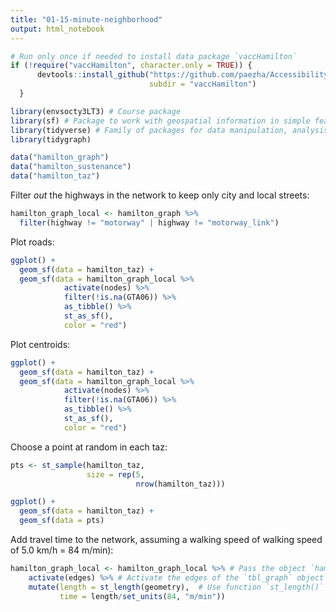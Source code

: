```yaml
---
title: "01-15-minute-neighborhood"
output: html_notebook
---
```


```r
# Run only once if needed to install data package `vaccHamilton`
if (!require("vaccHamilton", character.only = TRUE)) {
      devtools::install_github("https://github.com/paezha/Accessibility-Pharmacies-Hamilton-Vaccines", 
                               subdir = "vaccHamilton")
  }
```

```r
library(envsocty3LT3) # Course package
library(sf) # Package to work with geospatial information in simple features format
library(tidyverse) # Family of packages for data manipulation, analysis, and visualization
library(tidygraph)
```

```r
data("hamilton_graph")
data("hamilton_sustenance")
data("hamilton_taz")
```


Filter _out_ the highways in the network to keep only city and local streets:
```r
hamilton_graph_local <- hamilton_graph %>%
  filter(highway != "motorway" | highway != "motorway_link")
```


Plot roads:
```r
ggplot() +
  geom_sf(data = hamilton_taz) + 
  geom_sf(data = hamilton_graph_local %>%
            activate(nodes) %>%
            filter(!is.na(GTA06)) %>%
            as_tibble() %>%
            st_as_sf(),
            color = "red")
```


Plot centroids:
```r
ggplot() +
  geom_sf(data = hamilton_taz) + 
  geom_sf(data = hamilton_graph_local %>%
            activate(nodes) %>%
            filter(!is.na(GTA06)) %>%
            as_tibble() %>%
            st_as_sf(),
            color = "red")
```


Choose a point at random in each taz:
```r
pts <- st_sample(hamilton_taz, 
                 size = rep(5, 
                            nrow(hamilton_taz)))
```


```r
ggplot() +
  geom_sf(data = hamilton_taz) + 
  geom_sf(data = pts)
```


Add travel time to the network, assuming a walking speed of walking speed of 5.0 km/h = 84 m/min):
```r
hamilton_graph_local <- hamilton_graph_local %>% # Pass the object `hamilton_graph_local` to the following function
    activate(edges) %>% # Activate the edges of the `tbl_graph` object
    mutate(length = st_length(geometry),  # Use function `st_length()` and the geometry of the edges to calculate the length of the link, and use `mutate()` to create a new column in the table to store this information
           time = length/set_units(84, "m/min"))
```


